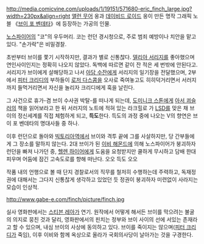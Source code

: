 http://media.comicvine.com/uploads/1/19151/571680-eric_finch_large.jpg?width=230px&align=right
[[앨런 무어]] 옹과 [[데이비드 로이드]] 옹이 만든 명작 그래픽 노블 《[[브이 포 벤데타]]》에 등장하는 가공의 인물.

[[노스파이어]]의 "코"의 우두머리. 코는 런던 경시청으로, 주로 범죄 예방이나 치안을 맡고 있다. "손가락"은 비밀경찰.

초반부터 브이를 쫓기 시작하지만, 결과가 별로 신통찮다. [[델리아 서리지]]를 좋아했으며 연인사이인지는 정확히 나오지 않았다. 독백에 따르면 같이 잔 적은 세 번밖에 안된다고. 서리지가 브이에게 살해당하고 나서 [[아담 수잔]]에게 서리지의 일기장을 전달했으며, 2부에서 [[피터 크리디]]의 부하들이 [[로저 다스콤]]을 오사로 죽여놓고도 히히덕거리면서 서러지까지 들먹거리면서 자신을 놀리자 크리디에게 훅을 날린다.

그 사건으로 휴가-겸 브이 수사권 박탈-를 떠나게 되는데, [[도미니크 스톤]]에게 [[아서 쾨슬러]]의 책을 읽어보라고 한 뒤 서러지의 노트에 적혀 있는 라크힐로 가 [[LSD]]를 맞은 채 브이의 정신세계를 직접 체험하게 되고, '''득도'''한다. 득도의 과정 중에 나오는 V의 향연은 브이 포 벤데타의 명대사들 중 하나.

이후 런던으로 돌아와 [[빅토리아역]]에서 브이와 격투 끝에 그를 사살하지만, 당 간부들에게 그 장소를 말하지 않는다. 2대 브이가 된 [[이비 해몬드]]에 의해 노스파이어가 붕괴하자 런던을 빠져 나가던 중, [[헬렌 하이어]]에게 도움을 요청받지만 쿨하게 무시하고 담배 한대 피우며 어둠에 잠긴 고속도로를 향해 떠난다. 오오 득도 오오

작품 내의 언행으로 볼 때 단지 경찰로서의 직무를 철저히 수행하는데 주력하고, 독재정권에 대해서는 그다지 신통찮게 생각하고 있었던 듯 정권이 붕괴하자 미련없이 사라지는 모습이 인상적.

http://www.gabe-e.com/finch/picture/finch.jpg

실사 영화판에서는 [[스티븐 레아]]가 연기. 원작에서 어떻게 해서든 브이를 막으려는 불굴의 의지로 뭉친 것과 달리, 영화판에서의 핀치는 정부와 브이 사이의 선에 서있는 존재라고 할 수 있으며, 내심 브이의 사상에 동의하고 있다. 브이를 죽이지는 않으며([[피터 크리디]]가 죽임), 이후 이비와 함께 옥상으로 올라가 국회의사당이 날아가는 것을 구경한다.

